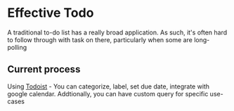 # Effective Todo

A traditional to-do list has a really broad application.
As such, it's often hard to follow through with task on there, particularly when some are long-polling 

## Current process

Using [Todoist](https://todoist.com/app/today) - You can categorize, label, set due date, integrate with google calendar. Addtionally, you can have custom query for specific use-cases
